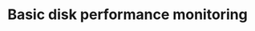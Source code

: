 ---
title: Basic disk performance monitoring 
navTitle: Disk performance monitoring
description: Perform basic disk performance monitoring.
---
